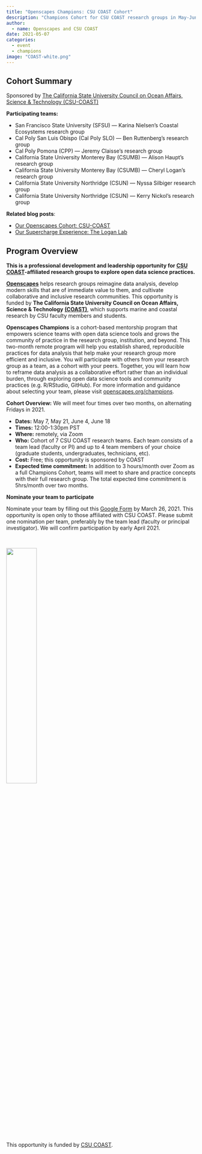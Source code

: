 ```yaml
---
title: "Openscapes Champions: CSU COAST Cohort"
description: "Champions Cohort for CSU COAST research groups in May-June 2021"
author:
  - name: Openscapes and CSU COAST
date: 2021-05-07
categories:
  - event
  - champions
image: "COAST-white.png"  
---
```


## Cohort Summary

Sponsored by [The California State University Council on Ocean Affairs, Science & Technology (CSU-COAST)](https://www2.calstate.edu/impact-of-the-csu/research/coast)

**Participating teams:** 

- San Francisco State University (SFSU) — Karina Nielsen’s Coastal Ecosystems research group 
- Cal Poly San Luis Obispo (Cal Poly SLO) — Ben Ruttenberg’s research group  
- Cal Poly Pomona (CPP) — Jeremy Claisse’s research group 
- California State University Monterey Bay (CSUMB) — Alison Haupt’s research group
- California State University Monterey Bay (CSUMB) — Cheryl Logan’s research group 
- California State University Northridge (CSUN) — Nyssa Silbiger research group 
- California State University Northridge (CSUN) — Kerry Nickol's research group 

**Related blog posts**: 

- [Our Openscapes Cohort: CSU-COAST](https://www.openscapes.org/blog/2021/07/08/csu-coast-cohort/)
- [Our Supercharge Experience: The Logan Lab](https://www.openscapes.org/blog/2021/05/11/logan-lab-experience/)


## Program Overview

**This is a professional development and leadership opportunity for [CSU COAST](https://www2.calstate.edu/impact-of-the-csu/research/coast)-affiliated research groups to explore open data science practices.**

[**Openscapes**](https://openscapes.org) helps research groups reimagine data analysis, develop modern skills that are of immediate value to them, and cultivate collaborative and inclusive research communities. This opportunity is funded by **The California State University Council on Ocean Affairs, Science & Technology** [**(COAST)**](https://www2.calstate.edu/impact-of-the-csu/research/coast), which supports marine and coastal research by CSU faculty members and students. 

**Openscapes Champions** is a cohort-based mentorship program that empowers science teams with open data science tools and grows the community of practice in the research group, institution, and beyond. This two-month remote program will help you establish shared, reproducible practices for data analysis that help make your research group more efficient and inclusive. You will participate with others from your research group as a team, as a cohort with your peers. Together, you will learn how to reframe data analysis as a collaborative effort rather than an individual burden, through exploring open data science tools and community practices (e.g. R/RStudio, GitHub). For more information and guidance about selecting your team, please visit [openscapes.org/champions](https://www.openscapes.org/champions/).

**Cohort Overview:** We will meet four times over two months, on alternating Fridays in 2021.

- **Dates:** May 7, May 21, June 4, June 18
- **Times:** 12:00-1:30pm PST 
- **Where:** remotely, via Zoom
- **Who:** Cohort of 7 CSU COAST research teams. Each team consists of a team lead (faculty or PI) and up to 4 team members of your choice (graduate students, undergraduates, technicians, etc). 
- **Cost:** Free; this opportunity is sponsored by COAST
- **Expected time commitment:** In addition to 3 hours/month over Zoom as a full Champions Cohort, teams will meet to share and practice concepts with their full research group. The total expected time commitment is 5hrs/month over two months.

**Nominate your team to participate**

Nominate your team by filling out this [Google Form](https://docs.google.com/forms/d/e/1FAIpQLSc7dY2GXvaV_dCmwMJte2uRTxT17GvaGB63k8I2J98IZ-fHQQ/viewform?usp=sf_link) by March 26, 2021. This opportunity is open only to those affiliated with CSU COAST. Please submit one nomination per team, preferably by the team lead (faculty or principal investigator). We will confirm participation by early April 2021. 


<br> 

![](COAST-white.png){width="40%"}

This opportunity is funded by [CSU COAST](https://www2.calstate.edu/impact-of-the-csu/research/coast). 
<br> 

